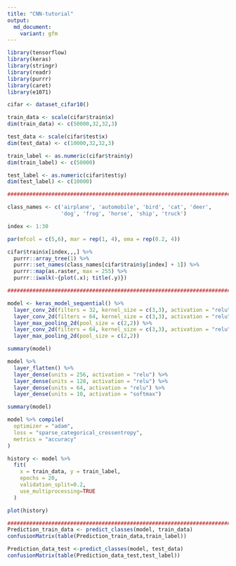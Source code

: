 ```yaml
---
title: "CNN-tutorial"
output:
  md_document:
    variant: gfm
---
```


```r
library(tensorflow)
library(keras)
library(stringr)
library(readr)
library(purrr)
library(caret)
library(e1071)

cifar <- dataset_cifar10()
```


```r

train_data <- scale(cifar$train$x)
dim(train_data) <- c(50000,32,32,3)

test_data <- scale(cifar$test$x)
dim(test_data) <- c(10000,32,32,3)

train_label <- as.numeric(cifar$train$y)
dim(train_label) <- c(50000)

test_label <- as.numeric(cifar$test$y)
dim(test_label) <- c(10000)

```


```r
#######################################################################

class_names <- c('airplane', 'automobile', 'bird', 'cat', 'deer',
                 'dog', 'frog', 'horse', 'ship', 'truck')

index <- 1:30

par(mfcol = c(5,6), mar = rep(1, 4), oma = rep(0.2, 4))

cifar$train$x[index,,,] %>% 
  purrr::array_tree(1) %>%
  purrr::set_names(class_names[cifar$train$y[index] + 1]) %>% 
  purrr::map(as.raster, max = 255) %>%
  purrr::iwalk(~{plot(.x); title(.y)})


```


```r
############################################################################

model <- keras_model_sequential() %>% 
  layer_conv_2d(filters = 32, kernel_size = c(3,3), activation = "relu", input_shape = c(32,32,3)) %>% 
  layer_conv_2d(filters = 64, kernel_size = c(3,3), activation = "relu") %>% 
  layer_max_pooling_2d(pool_size = c(2,2)) %>% 
  layer_conv_2d(filters = 64, kernel_size = c(3,3), activation = "relu") %>%
  layer_max_pooling_2d(pool_size = c(2,2)) 

summary(model)

model %>% 
  layer_flatten() %>% 
  layer_dense(units = 256, activation = "relu") %>% 
  layer_dense(units = 128, activation = "relu") %>% 
  layer_dense(units = 64, activation = "relu") %>% 
  layer_dense(units = 10, activation = "softmax")

summary(model)
```


```r
model %>% compile(
  optimizer = "adam",
  loss = "sparse_categorical_crossentropy",
  metrics = "accuracy"
)

history <- model %>% 
  fit(
    x = train_data, y = train_label,
    epochs = 20,
    validation_split=0.2,
    use_multiprocessing=TRUE
  )

plot(history)

```


```r
############################################################################
Prediction_train_data <- predict_classes(model, train_data)
confusionMatrix(table(Prediction_train_data,train_label))

Prediction_data_test <-predict_classes(model, test_data)
confusionMatrix(table(Prediction_data_test,test_label))
```

